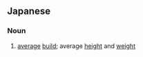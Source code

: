==Japanese==
{{ja-kanjitab|ちゅう|にく|ちゅう|せい|k4=ぜい|yomi=j}}

===Noun===
{{ja-noun|ちゅうにくちゅうぜい}}

# {{lb|ja|of a person}} [[average]] [[build]]; average [[height]] and [[weight]]